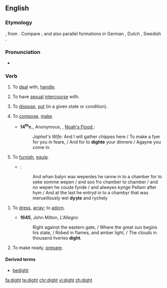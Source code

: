 ==English==
===Etymology===
{{etyl|ang|en}} {{term|dihtan|lang=ang}}, from {{etyl|la|en}} {{term|dictāre|lang=la}}.  Compare {{term|dictate}}; and also parallel formations in German {{term|dichten|lang=de}}, Dutch {{term|dichten|lang=nl}}, Swedish {{term|dikta|lang=sv}}.

===Pronunciation===
*{{a|US|UK}} {{IPA|/daɪt/|lang=en}}

===Verb===
{{en-verb|dights|dighting|dight|past2=dighted}}

#{{context|obsolete|transitive|lang=en}} To [[deal]] with, [[handle]].
#{{context|obsolete|transitive|lang=en}} To have [[sexual]] [[intercourse]] with.
#{{context|obsolete|transitive|lang=en}} To [[dispose]], [[put]] (in a given state or condition).
#{{context|obsolete|transitive|lang=en}} To [[compose]], [[make]].
#*'''14<sup>th</sup>c.''', Anonymous, ''{{w|The Chester Mystery Plays}}'', [http://machias.edu/faculty/necastro/drama/chester/play_03.html Noah's Flood],:
#*:''Japhet's Wife:'' And I will gather chippes here / To make a fyer for you in feare, / And for to '''dighte''' your dinnere / Agayne you come in.
#{{context|archaic|transitive|lang=en}} To [[furnish]], [[equip]].
#*{{RQ:Mlry MrtDrthr|4.15|2|II|xv}}:
#*:And whan balyn was wepenles he ranne in to a chamber for to seke somme wepen / and soo fro chamber to chamber / and no wepen he coude fynde / and alweyes kynge Pellam after hym / And at the last he entryd in to a chambyr that was merueillously wel '''dyȝte''' and rychely
<!--Prior quote:#*:And at the last he entryd in to a chambyr that was merueillously wel '''dyzte''' and rychely, and a bedde arayed with clothe of gold-->
#{{context|archaic|transitive|lang=en}} To [[dress]], [[array]]; to [[adorn]]. 
#*'''1645''', John Milton, ''L'Allegro'':
#*:Right against the eastern gate, / Where the great sun begins his state, / Robed in flames, and amber light, / The clouds in thousand liveries '''dight'''{{nb...}}.
#{{context|archaic|transitive|lang=en}} To make ready, [[prepare]].

====Derived terms====
*[[bedight]]

[[fa:dight]]
[[te:dight]]
[[chr:dight]]
[[vi:dight]]
[[zh:dight]]